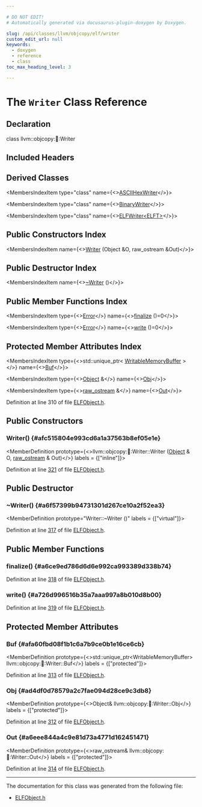 ```yaml
---

# DO NOT EDIT!
# Automatically generated via docusaurus-plugin-doxygen by Doxygen.

slug: /api/classes/llvm/objcopy/elf/writer
custom_edit_url: null
keywords:
  - doxygen
  - reference
  - class
toc_max_heading_level: 3

---
```





# The `Writer` Class Reference

<DoxygenPage pluginConfig={pluginConfig}>



## Declaration

<CodeBlock>class llvm::objcopy::elf::Writer</CodeBlock>

## Included Headers

<IncludesList>
<IncludesListItem
  filePath="ObjCopy/ELF/ELFObject.h"
  permalink="/docs/api/files/lib/lib/objcopy/lib/objcopy/elf/elfobject-h"
  isLocal="true" />
</IncludesList>

## Derived Classes

<MembersIndex>

<MembersIndexItem
  type="class"
  name={<><a href="/docs/api/classes/llvm/objcopy/elf/asciihexwriter">ASCIIHexWriter</a></>}>
</MembersIndexItem>

<MembersIndexItem
  type="class"
  name={<><a href="/docs/api/classes/llvm/objcopy/elf/binarywriter">BinaryWriter</a></>}>
</MembersIndexItem>

<MembersIndexItem
  type="class"
  name={<><a href="/docs/api/classes/llvm/objcopy/elf/elfwriter">ELFWriter&lt;ELFT&gt;</a></>}>
</MembersIndexItem>

</MembersIndex>

## Public Constructors Index

<MembersIndex>

<MembersIndexItem
  name={<><a href="#afc515804e993cd6a1a37563b8ef05e1e">Writer</a> (Object &amp;O, raw&#95;ostream &amp;Out)</>}>
</MembersIndexItem>

</MembersIndex>

## Public Destructor Index

<MembersIndex>

<MembersIndexItem
  name={<><a href="#a6f57399b94731301d267ce10a2f52ea3">~Writer</a> ()</>}>
</MembersIndexItem>

</MembersIndex>

## Public Member Functions Index

<MembersIndex>

<MembersIndexItem
  type={<><a href="/docs/api/classes/llvm/error">Error</a></>}
  name={<><a href="#a6ce9ed786d6d6e992ca993389d338b74">finalize</a> ()=0</>}>
</MembersIndexItem>

<MembersIndexItem
  type={<><a href="/docs/api/classes/llvm/error">Error</a></>}
  name={<><a href="#a726d996516b35a7aaa997a8b010d8b00">write</a> ()=0</>}>
</MembersIndexItem>

</MembersIndex>

## Protected Member Attributes Index

<MembersIndex>

<MembersIndexItem
  type={<>std::unique&#95;ptr&lt; <a href="/docs/api/classes/llvm/writablememorybuffer">WritableMemoryBuffer</a> &gt;</>}
  name={<><a href="#afa60fbd08f1b1c6a7b9ce0b1e16ce6cb">Buf</a></>}>
</MembersIndexItem>

<MembersIndexItem
  type={<><a href="/docs/api/classes/llvm/objcopy/elf/object">Object</a> &amp;</>}
  name={<><a href="#ad4df0d78579a2c7fae094d28ce9c3db8">Obj</a></>}>
</MembersIndexItem>

<MembersIndexItem
  type={<><a href="/docs/api/classes/llvm/raw-ostream">raw&#95;ostream</a> &amp;</>}
  name={<><a href="#a6eee844a4c9e81d73a4771d162451471">Out</a></>}>
</MembersIndexItem>

</MembersIndex>


Definition at line 310 of file <a href="/docs/api/files/lib/lib/objcopy/lib/objcopy/elf/elfobject-h">ELFObject.h</a>.

<SectionDefinition>

## Public Constructors

### Writer() {#afc515804e993cd6a1a37563b8ef05e1e}

<MemberDefinition
  prototype={<>llvm::objcopy::elf::Writer::Writer (<a href="/docs/api/classes/llvm/objcopy/elf/object">Object</a> &amp; O, <a href="/docs/api/classes/llvm/raw-ostream">raw&#95;ostream</a> &amp; Out)</>}
  labels = {["inline"]}>

Definition at line <a href="/docs/api/files/lib/lib/objcopy/lib/objcopy/elf/elfobject-h/#l00321">321</a> of file <a href="/docs/api/files/lib/lib/objcopy/lib/objcopy/elf/elfobject-h">ELFObject.h</a>.
</MemberDefinition>

</SectionDefinition>

<SectionDefinition>

## Public Destructor

### ~Writer() {#a6f57399b94731301d267ce10a2f52ea3}

<MemberDefinition
  prototype="Writer::~Writer ()"
  labels = {["virtual"]}>

Definition at line <a href="/docs/api/files/lib/lib/objcopy/lib/objcopy/elf/elfobject-h/#l00317">317</a> of file <a href="/docs/api/files/lib/lib/objcopy/lib/objcopy/elf/elfobject-h">ELFObject.h</a>.
</MemberDefinition>

</SectionDefinition>

<SectionDefinition>

## Public Member Functions

### finalize() {#a6ce9ed786d6d6e992ca993389d338b74}

<MemberDefinition
  prototype="virtual Error llvm::objcopy::elf::Writer::finalize ()">

Definition at line <a href="/docs/api/files/lib/lib/objcopy/lib/objcopy/elf/elfobject-h/#l00318">318</a> of file <a href="/docs/api/files/lib/lib/objcopy/lib/objcopy/elf/elfobject-h">ELFObject.h</a>.
</MemberDefinition>

### write() {#a726d996516b35a7aaa997a8b010d8b00}

<MemberDefinition
  prototype="virtual Error llvm::objcopy::elf::Writer::write ()">

Definition at line <a href="/docs/api/files/lib/lib/objcopy/lib/objcopy/elf/elfobject-h/#l00319">319</a> of file <a href="/docs/api/files/lib/lib/objcopy/lib/objcopy/elf/elfobject-h">ELFObject.h</a>.
</MemberDefinition>

</SectionDefinition>

<SectionDefinition>

## Protected Member Attributes

### Buf {#afa60fbd08f1b1c6a7b9ce0b1e16ce6cb}

<MemberDefinition
  prototype={<>std::unique&#95;ptr&lt;WritableMemoryBuffer&gt; llvm::objcopy::elf::Writer::Buf</>}
  labels = {["protected"]}>

Definition at line <a href="/docs/api/files/lib/lib/objcopy/lib/objcopy/elf/elfobject-h/#l00313">313</a> of file <a href="/docs/api/files/lib/lib/objcopy/lib/objcopy/elf/elfobject-h">ELFObject.h</a>.
</MemberDefinition>

### Obj {#ad4df0d78579a2c7fae094d28ce9c3db8}

<MemberDefinition
  prototype={<>Object&amp; llvm::objcopy::elf::Writer::Obj</>}
  labels = {["protected"]}>

Definition at line <a href="/docs/api/files/lib/lib/objcopy/lib/objcopy/elf/elfobject-h/#l00312">312</a> of file <a href="/docs/api/files/lib/lib/objcopy/lib/objcopy/elf/elfobject-h">ELFObject.h</a>.
</MemberDefinition>

### Out {#a6eee844a4c9e81d73a4771d162451471}

<MemberDefinition
  prototype={<>raw&#95;ostream&amp; llvm::objcopy::elf::Writer::Out</>}
  labels = {["protected"]}>

Definition at line <a href="/docs/api/files/lib/lib/objcopy/lib/objcopy/elf/elfobject-h/#l00314">314</a> of file <a href="/docs/api/files/lib/lib/objcopy/lib/objcopy/elf/elfobject-h">ELFObject.h</a>.
</MemberDefinition>

</SectionDefinition>

<hr/>

The documentation for this class was generated from the following file:

<ul>
<li><a href="/docs/api/files/lib/lib/objcopy/lib/objcopy/elf/elfobject-h">ELFObject.h</a></li>
</ul>

</DoxygenPage>
